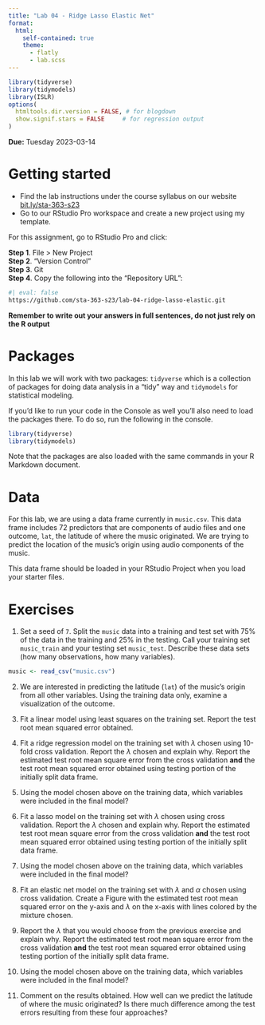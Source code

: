```yaml
---
title: "Lab 04 - Ridge Lasso Elastic Net"
format: 
  html:
    self-contained: true
    theme:
      - flatly
      - lab.scss
---
```



```r
library(tidyverse)
library(tidymodels)
library(ISLR)
options(
  htmltools.dir.version = FALSE, # for blogdown
  show.signif.stars = FALSE     # for regression output
)
```


**Due:** Tuesday 2023-03-14

# Getting started

-   Find the lab instructions under the course syllabus on our website [bit.ly/sta-363-s23](bit.ly/sta-363-s23)\
-   Go to our RStudio Pro workspace and create a new project using my template.

For this assignment, go to RStudio Pro and click:

**Step 1**. File \> New Project\
**Step 2**. "Version Control"\
**Step 3**. Git\
**Step 4**. Copy the following into the "Repository URL":

```bash
#| eval: false
https://github.com/sta-363-s23/lab-04-ridge-lasso-elastic.git
```



**Remember to write out your answers in full sentences, do not just rely on the R output**

# Packages

In this lab we will work with two packages: `tidyverse` which is a collection of packages for doing data analysis in a "tidy" way and `tidymodels` for statistical modeling.

If you'd like to run your code in the Console as well you'll also need to load the packages there. To do so, run the following in the console. 

```r
library(tidyverse) 
library(tidymodels)
```

Note that the packages are also loaded with the same commands in your R Markdown document.

# Data

For this lab, we are using a data frame currently in `music.csv`. This data frame includes 72 predictors that are components of audio files and one outcome, `lat`, the latitude of where the music originated. We are trying to predict the location of the music's origin using audio components of the music.

This data frame should be loaded in your RStudio Project when you load your starter files.

# Exercises

1. Set a seed of `7`. Split the `music` data into a training and test set with 75% of the data in the training and 25% in the testing. Call your training set `music_train` and your testing set `music_test`. Describe these data sets (how many observations, how many variables).


```r
music <- read_csv("music.csv")
```

2. We are interested in predicting the latitude (`lat`) of the music's origin from all other variables. Using the training data only, examine a visualization of the outcome.

3. Fit a linear model using least squares on the training set. Report the test root mean squared error obtained.

4.  Fit a ridge regression model on the training set with $\lambda$ chosen using 10-fold cross validation. Report the $\lambda$ chosen and explain why. Report the estimated test root mean square error from the cross validation **and** the test root mean squared error obtained using testing portion of the initially split data frame.

4. Using the model chosen above on the training data, which variables were included in the final model?

5. Fit a lasso model on the training set with $\lambda$ chosen using cross validation. Report the $\lambda$ chosen and explain why. Report the estimated test root mean square error from the cross validation **and** the test root mean squared error obtained using testing portion of the initially split data frame.

6. Using the model chosen above on the training data, which variables were included in the final model?


7. Fit an elastic net model on the training set with $\lambda$ and $\alpha$ chosen using cross validation. Create a Figure with the estimated test root mean squared error on the y-axis and $\lambda$ on the x-axis with lines colored by the mixture chosen. 

7. Report the $\lambda$ that you would choose from the previous exercise and explain why. Report the estimated test root mean square error from the cross validation **and** the test root mean squared error obtained using testing portion of the initially split data frame.

6. Using the model chosen above on the training data, which variables were included in the final model?

8. Comment on the results obtained. How well can we predict the latitude of where the music originated? Is there much difference among the test errors resulting from these four approaches?
